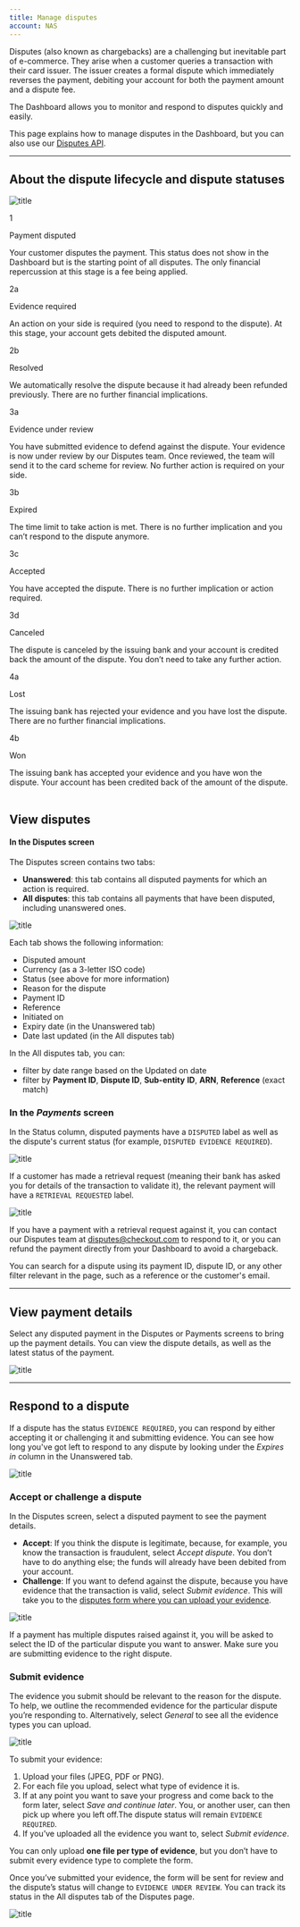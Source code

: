 ```yaml
--- 
title: Manage disputes
account: NAS
---
```


Disputes (also known as chargebacks) are a challenging but inevitable part of e-commerce. They arise when a customer queries a transaction with their card issuer. The issuer creates a formal dispute which immediately reverses the payment, debiting your account for both the payment amount and a dispute fee.

The Dashboard allows you to monitor and respond to disputes quickly and easily.

<TipBox>

This page explains how to manage disputes in the Dashboard, but you can also use our [Disputes API](/risk-management/disputes/disputes-api).

</TipBox>

---

## About the dispute lifecycle and dispute statuses

![title](/NAS/Dashboard/Manage_disputes/disputes_flow.png)

<Table>
<TableHead headers={['Step','Status','Description']}/>
<TableBody>
<TableRow>
<TableCell>

1

</TableCell>
<TableCell>

Payment disputed

</TableCell>
<TableCell>

Your customer disputes the payment. This status does not show in the Dashboard but is the starting point of all disputes. The only financial repercussion at this stage is a fee being applied.

</TableCell>
</TableRow>
<TableRow>
<TableCell>

2a

</TableCell>
<TableCell>

Evidence required

</TableCell>
<TableCell>

An action on your side is required (you need to respond to the dispute). At this stage, your account gets debited the disputed amount.

</TableCell>
</TableRow>
<TableRow>
<TableCell>

2b

</TableCell>
<TableCell>

Resolved

</TableCell>
<TableCell>

We automatically resolve the dispute because it had already been refunded previously. There are no further financial implications.

</TableCell>
</TableRow>
<TableRow>
<TableCell>

3a

</TableCell>
<TableCell>

Evidence under review

</TableCell>
<TableCell>

You have submitted evidence to defend against the dispute. Your evidence is now under review by our Disputes team. Once reviewed, the team will send it to the card scheme for review. No further action is required on your side.

</TableCell>
</TableRow>
<TableRow>
<TableCell>

3b

</TableCell>
<TableCell>

Expired

</TableCell>
<TableCell>

The time limit to take action is met. There is no further implication and you can’t respond to the dispute anymore.

</TableCell>
</TableRow>
<TableRow>
<TableCell>

3c

</TableCell>
<TableCell>

Accepted

</TableCell>
<TableCell>

You have accepted the dispute. There is no further implication or action required.

</TableCell>
</TableRow>
<TableRow>
<TableCell>

3d

</TableCell>
<TableCell>

Canceled

</TableCell>
<TableCell>

The dispute is canceled by the issuing bank and your account is credited back the amount of the dispute. You don’t need to take any further action.

</TableCell>
</TableRow>
<TableRow>
<TableCell>

4a

</TableCell>
<TableCell>

Lost

</TableCell>
<TableCell>

The issuing bank has rejected your evidence and you have lost the dispute. There are no further financial implications.

</TableCell>
</TableRow>
<TableRow>
<TableCell>

4b

</TableCell>
<TableCell>

Won

</TableCell>
<TableCell>

The issuing bank has accepted your evidence and you have won the dispute. Your account has been credited back of the amount of the dispute.

</TableCell>
</TableRow>
</TableBody>
</Table>

## View disputes

#### In the Disputes screen

The Disputes screen contains two tabs:

- **Unanswered**: this tab contains all disputed payments for which an action is required.
- **All disputes**: this tab contains all payments that have been disputed, including unanswered ones.

![title](/NAS/Dashboard/Manage_disputes/disputes_screen.png)

Each tab shows the following information:

- Disputed amount
- Currency (as a 3-letter ISO code)
- Status (see above for more information)
- Reason for the dispute
- Payment ID
- Reference
- Initiated on
- Expiry date (in the Unanswered tab)
- Date last updated (in the All disputes tab)

<TipBox>

In the All disputes tab, you can:

- filter by date range based on the Updated on date
- filter by **Payment ID**, **Dispute ID**, **Sub-entity** **ID**, **ARN**, **Reference** (exact match)

</TipBox>

### In the *Payments* screen

In the Status column, disputed payments have a `DISPUTED` label as well as the dispute's current status (for example, `DISPUTED EVIDENCE REQUIRED`).

![title](/NAS/Dashboard/Manage_disputes/disputes_payments_screen.png)

If a customer has made a retrieval request (meaning their bank has asked you for details of the transaction to validate it), the relevant payment will have a `RETRIEVAL REQUESTED` label.

![title](/NAS/Dashboard/Manage_disputes/retrieval_request.png)

If you have a payment with a retrieval request against it, you can contact our Disputes team at [disputes@checkout.com](mailto:disputes@checkout.com) to respond to it, or you can refund the payment directly from your Dashboard to avoid a chargeback.

<TipBox>

You can search for a dispute using its payment ID, dispute ID, or any other filter relevant in the page, such as a reference or the customer's email.

</TipBox>

---

## View payment details

Select any disputed payment in the Disputes or Payments screens to bring up the payment details. You can view the dispute details, as well as the latest status of the payment.

![title](/NAS/Dashboard/Manage_disputes/dispute_payment_details.png)

---

## Respond to a dispute

If a dispute has the status `EVIDENCE REQUIRED`, you can respond by either accepting it or challenging it and submitting evidence. You can see how long you've got left to respond to any dispute by looking under the *Expires in* column in the Unanswered tab.

![title](/NAS/Dashboard/Manage_disputes/unanswered_tab.png)

### Accept or challenge a dispute

In the Disputes screen, select a disputed payment to see the payment details. 

- **Accept**: If you think the dispute is legitimate, because, for example, you know the transaction is fraudulent, select _Accept dispute_. You don’t have to do anything else; the funds will already have been debited from your account.
- **Challenge**: If you want to defend against the dispute, because you have evidence that the transaction is valid, select _Submit evidence_. This will take you to the [disputes form where you can upload your evidence](/dashboard/manage-disputes#Managedisputes-submitevidence).

![title](/NAS/Dashboard/Manage_disputes/dispute_details.png)

<TipBox variant='info'>

If a payment has multiple disputes raised against it, you will be asked to select the ID of the particular dispute you want to answer. Make sure you are submitting evidence to the right dispute.

</TipBox>

### Submit evidence

The evidence you submit should be relevant to the reason for the dispute. To help, we outline the recommended evidence for the particular dispute you’re responding to. Alternatively, select _General_ to see all the evidence types you can upload.

![title](/NAS/Dashboard/Manage_disputes/submit_evidence_form.png)

To submit your evidence:

1. Upload your files (JPEG, PDF or PNG).
2. For each file you upload, select what type of evidence it is.
3. If at any point you want to save your progress and come back to the form later, select _Save and continue later_. You, or another user, can then pick up where you left off.The dispute status will remain `EVIDENCE REQUIRED`.
4. If you’ve uploaded all the evidence you want to, select _Submit evidence_.

<TipBox variant='info'>

You can only upload **one file per type of evidence**, but you don’t have to submit every evidence type to complete the form.

</TipBox>

Once you’ve submitted your evidence, the form will be sent for review and the dispute’s status will change to `EVIDENCE UNDER REVIEW`. You can track its status in the All disputes tab of the Disputes page.

![title](/NAS/Dashboard/Manage_disputes/all_disputes_tab.png)